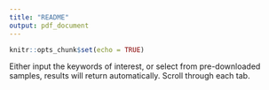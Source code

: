```yaml
---
title: "README"
output: pdf_document
---
```


```r
knitr::opts_chunk$set(echo = TRUE)
```

Either input the keywords of interest, or select from pre-downloaded samples, results will return automatically. Scroll through each tab.